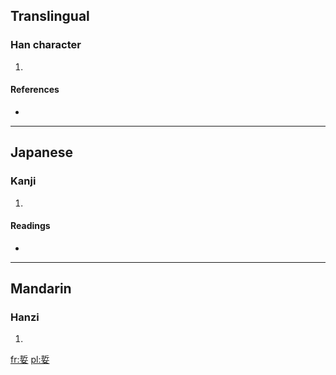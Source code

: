 ==Translingual==

===Han character===
{{Han char|rn=38|rad=女|as=07|sn=10|four=|canj=手中女 (QLV)}}

# {{defn|Han|sort=女07}}

====References====
* {{Han ref|kx=0262.020|dkj=06289|dj=0528.230|hdz=21049.110|uh=5A0E|ud=23054}}

----

==Japanese==

===Kanji===
{{ja-kanji|grade=|rs=女07}}

# {{defn|lang=ja|sort=女07}}

====Readings====
* {{ja-readings|on=[[けつ]] (ketsu), [[けち]] (kechi), [[きょう]] (kyō)|kun=[[ここちよい]] (kokochiyoi), [[よろこぶ]] (yorokobu)}}

----

==Mandarin==

===Hanzi===
{{cmn-hanzi|pin=[[xiào]] ([[xiao4]])|wg=hsiao<sup>4</sup>}}

# {{defn|lang=cmn|sort=女07}}

[[fr:娎]]
[[pl:娎]]